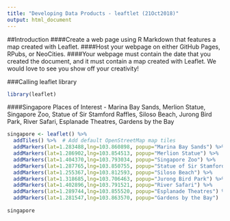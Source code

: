---
title: "Developing Data Products - leaftlet (21Oct2018)"
output: html_document
---

##Introduction
####Create a web page using R Markdown that features a map created with Leaflet.
####Host your webpage on either GitHub Pages, RPubs, or NeoCities.
####Your webpage must contain the date that you created the document, and it must contain a map created with Leaflet. We would love to see you show off your creativity!

###Calling leaflet library
```{r echo=FALSE}
library(leaflet)
````
####Singapore Places of Interest - Marina Bay Sands, Merlion Statue, Singapore Zoo, Statue of Sir Stamford Raffles, Siloso Beach, Jurong Bird Park, River Safari, Esplanade Theatres, Gardens by the Bay

```{r echo=TRUE}
singapore <- leaflet() %>%
  addTiles() %>%  # Add default OpenStreetMap map tiles
  addMarkers(lat=1.283488,lng=103.860898, popup="Marina Bay Sands") %>%
  addMarkers(lat=1.286902,lng=103.854513, popup="Merlion Statue") %>%
  addMarkers(lat=1.404370,lng=103.793034, popup="Singapore Zoo") %>%
  addMarkers(lat=1.287765,lng=103.850755, popup="Statue of Sir Stamford RaffleS") %>%
  addMarkers(lat=1.255367,lng=103.812593, popup="Siloso Beach") %>% 
  addMarkers(lat=1.318685,lng=103.706463, popup="Jurong Bird Park") %>%
  addMarkers(lat=1.402896,lng=103.791521, popup="River Safari") %>%
  addMarkers(lat=1.289744,lng=103.855520, popup="Esplanade Theatres") %>%
  addMarkers(lat=1.281547,lng=103.863570, popup="Gardens by the Bay")
 
singapore

````